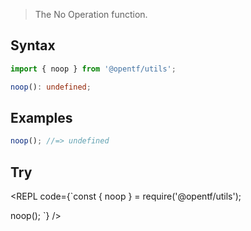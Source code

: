 
> The No Operation function.

## Syntax

```ts
import { noop } from '@opentf/utils';

noop(): undefined;
```

## Examples

```ts
noop(); //=> undefined
```

## Try

<REPL code={`const { noop } = require('@opentf/utils');

noop();
`} />
